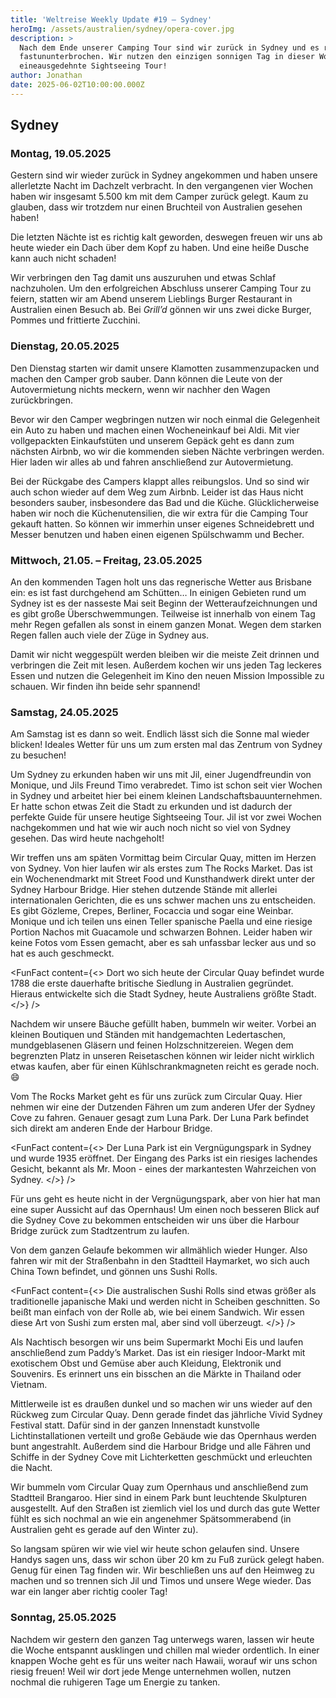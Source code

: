 ```yaml
---
title: 'Weltreise Weekly Update #19 – Sydney'
heroImg: /assets/australien/sydney/opera-cover.jpg
description: >
  Nach dem Ende unserer Camping Tour sind wir zurück in Sydney und es regnet
  fastununterbrochen. Wir nutzen den einzigen sonnigen Tag in dieser Woche für
  eineausgedehnte Sightseeing Tour!
author: Jonathan
date: 2025-06-02T10:00:00.000Z
---
```


## Sydney

### Montag, 19.05.2025

Gestern sind wir wieder zurück in Sydney angekommen und haben unsere allerletzte Nacht im Dachzelt verbracht. In den vergangenen vier Wochen haben wir insgesamt 5.500 km mit dem Camper zurück gelegt. Kaum zu glauben, dass wir trotzdem nur einen Bruchteil von Australien gesehen haben!

<ImageSolo image="/assets/australien/map.png" format="quadratisch" />

Die letzten Nächte ist es richtig kalt geworden, deswegen freuen wir uns ab heute wieder ein Dach über dem Kopf zu haben. Und eine heiße Dusche kann auch nicht schaden!

Wir verbringen den Tag damit uns auszuruhen und etwas Schlaf nachzuholen. Um den erfolgreichen Abschluss unserer Camping Tour zu feiern, statten wir am Abend unserem Lieblings Burger Restaurant in Australien einen Besuch ab. Bei *Grill’d* gönnen wir uns zwei dicke Burger, Pommes und frittierte Zucchini.

<ImageSolo image="/assets/australien/sydney/burger.jpg" format="querformat" />

### Dienstag, 20.05.2025

Den Dienstag starten wir damit unsere Klamotten zusammenzupacken und machen den Camper grob sauber. Dann können die Leute von der Autovermietung nichts meckern, wenn wir nachher den Wagen zurückbringen.

Bevor wir den Camper wegbringen nutzen wir noch einmal die Gelegenheit ein Auto zu haben und machen einen Wocheneinkauf bei Aldi. Mit vier vollgepackten Einkaufstüten und unserem Gepäck geht es dann zum nächsten Airbnb, wo wir die kommenden sieben Nächte verbringen werden. Hier laden wir alles ab und fahren anschließend zur Autovermietung.

Bei der Rückgabe des Campers klappt alles reibungslos. Und so sind wir auch schon wieder auf dem Weg zum Airbnb. Leider ist das Haus nicht besonders sauber, insbesondere das Bad und die Küche. Glücklicherweise haben wir noch die Küchenutensilien, die wir extra für die Camping Tour gekauft hatten. So können wir immerhin unser eigenes Schneidebrett und Messer benutzen und haben einen eigenen Spülschwamm und Becher.

### Mittwoch, 21.05. – Freitag, 23.05.2025

An den kommenden Tagen holt uns das regnerische Wetter aus Brisbane ein: es ist fast durchgehend am Schütten… In einigen Gebieten rund um Sydney ist es der nasseste Mai seit Beginn der Wetteraufzeichnungen und es gibt große Überschwemmungen. Teilweise ist innerhalb von einem Tag mehr Regen gefallen als sonst in einem ganzen Monat. Wegen dem starken Regen fallen auch viele der Züge in Sydney aus.

Damit wir nicht weggespült werden bleiben wir die meiste Zeit drinnen und verbringen die Zeit mit lesen. Außerdem kochen wir uns jeden Tag leckeres Essen und nutzen die Gelegenheit im Kino den neuen Mission Impossible zu schauen. Wir finden ihn beide sehr spannend!

<ImageSolo image="/assets/australien/sydney/2025-05-21 18.58.46.jpg" format="quadratisch" />

### Samstag, 24.05.2025

Am Samstag ist es dann so weit. Endlich lässt sich die Sonne mal wieder blicken! Ideales Wetter für uns um zum ersten mal das Zentrum von Sydney zu besuchen!

Um Sydney zu erkunden haben wir uns mit Jil, einer Jugendfreundin von Monique, und Jils Freund Timo verabredet. Timo ist schon seit vier Wochen in Sydney und arbeitet hier bei einem kleinen Landschaftsbauunternehmen. Er hatte schon etwas Zeit die Stadt zu erkunden und ist dadurch der perfekte Guide für unsere heutige Sightseeing Tour. Jil ist vor zwei Wochen nachgekommen und hat wie wir auch noch nicht so viel von Sydney gesehen. Das wird heute nachgeholt!

Wir treffen uns am späten Vormittag beim Circular Quay, mitten im Herzen von Sydney. Von hier laufen wir als erstes zum The Rocks Market. Das ist ein Wochenendmarkt mit Street Food und Kunsthandwerk direkt unter der Sydney Harbour Bridge. Hier stehen dutzende Stände mit allerlei internationalen Gerichten, die es uns schwer machen uns zu entscheiden. Es gibt Gözleme, Crepes, Berliner, Focaccia und sogar eine Weinbar. Monique und ich teilen uns einen Teller spanische Paella und eine riesige Portion Nachos mit Guacamole und schwarzen Bohnen. Leider haben wir keine Fotos vom Essen gemacht, aber es sah unfassbar lecker aus und so hat es auch geschmeckt.

<FunFact
  content={<>
    Dort wo sich heute der Circular Quay befindet wurde 1788 die erste dauerhafte britische Siedlung in Australien gegründet. Hieraus entwickelte sich die Stadt Sydney, heute Australiens größte Stadt.
  </>}
/>

<ImageSolo image="/assets/australien/sydney/harbour-bridge.jpg" format="querformat" />

Nachdem wir unsere Bäuche gefüllt haben, bummeln wir weiter. Vorbei an kleinen Boutiquen und Ständen mit handgemachten Ledertaschen, mundgeblasenen Gläsern und feinen Holzschnitzereien. Wegen dem begrenzten Platz in unseren Reisetaschen können wir leider nicht wirklich etwas kaufen, aber für einen Kühlschrankmagneten reicht es gerade noch. 😄

Vom The Rocks Market geht es für uns zurück zum Circular Quay. Hier nehmen wir eine der Dutzenden Fähren um zum anderen Ufer der Sydney Cove zu fahren. Genauer gesagt zum Luna Park. Der Luna Park befindet sich direkt am anderen Ende der Harbour Bridge.

<ImageSolo image="/assets/australien/sydney/2025-05-23 18.07.13.jpg" format="quadratisch" />

<FunFact
  content={<>
    Der Luna Park ist ein Vergnügungspark in Sydney und wurde 1935 eröffnet. Der Eingang des Parks ist ein riesiges lachendes Gesicht, bekannt als Mr. Moon - eines der markantesten Wahrzeichen von Sydney.
  </>}
/>

Für uns geht es heute nicht in der Vergnügungspark, aber von hier hat man eine super Aussicht auf das Opernhaus! Um einen noch besseren Blick auf die Sydney Cove zu bekommen entscheiden wir uns über die Harbour Bridge zurück zum Stadtzentrum zu laufen.

<ImageSolo image="/assets/australien/sydney/group.jpg" format="quadratisch" />

Von dem ganzen Gelaufe bekommen wir allmählich wieder Hunger. Also fahren wir mit der Straßenbahn in den Stadtteil Haymarket, wo sich auch China Town befindet, und gönnen uns Sushi Rolls.

<FunFact
  content={<>
    Die australischen Sushi Rolls sind etwas größer als traditionelle japanische Maki und werden nicht in Scheiben geschnitten. So beißt man einfach von der Rolle ab, wie bei einem Sandwich. Wir essen diese Art von Sushi zum ersten mal, aber sind voll überzeugt.
  </>}
/>

<ImageSolo image="/assets/australien/sydney/2025-05-24 18.47.16.jpg" format="quadratisch" />

Als Nachtisch besorgen wir uns beim Supermarkt Mochi Eis und laufen anschließend zum Paddy’s Market. Das ist ein riesiger Indoor-Markt mit exotischem Obst und Gemüse aber auch Kleidung, Elektronik und Souvenirs. Es erinnert uns ein bisschen an die Märkte in Thailand oder Vietnam.

Mittlerweile ist es draußen dunkel und so machen wir uns wieder auf den Rückweg zum Circular Quay. Denn gerade findet das jährliche Vivid Sydney Festival statt. Dafür sind in der ganzen Innenstadt kunstvolle Lichtinstallationen verteilt und große Gebäude wie das Opernhaus werden bunt angestrahlt. Außerdem sind die Harbour Bridge und alle Fähren und Schiffe in der Sydney Cove mit Lichterketten geschmückt und erleuchten die Nacht.

<ImageDuo image1="/assets/australien/sydney/opera-night.jpg" image2="/assets/australien/sydney/bridge-night.jpg" format="quadratisch" />

Wir bummeln vom Circular Quay zum Opernhaus und anschließend zum Stadtteil Brangaroo. Hier sind in einem Park bunt leuchtende Skulpturen ausgestellt. Auf den Straßen ist ziemlich viel los und durch das gute Wetter fühlt es sich nochmal an wie ein angenehmer Spätsommerabend (in Australien geht es gerade auf den Winter zu).

So langsam spüren wir wie viel wir heute schon gelaufen sind. Unsere Handys sagen uns, dass wir schon über 20 km zu Fuß zurück gelegt haben. Genug für einen Tag finden wir. Wir beschließen uns auf den Heimweg zu machen und so trennen sich Jil und Timos und unsere Wege wieder. Das war ein langer aber richtig cooler Tag!

<ImageSolo image="/assets/australien/sydney/art-night.jpg" format="hochformat" />

### Sonntag, 25.05.2025

Nachdem wir gestern den ganzen Tag unterwegs waren, lassen wir heute die Woche entspannt ausklingen und chillen mal wieder ordentlich. In einer knappen Woche geht es für uns weiter nach Hawaii, worauf wir uns schon riesig freuen! Weil wir dort jede Menge unternehmen wollen, nutzen nochmal die ruhigeren Tage um Energie zu tanken.
